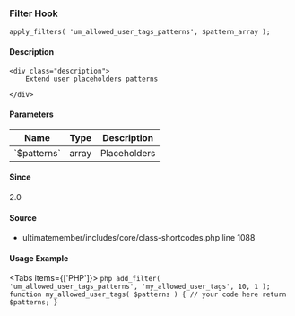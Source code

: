 
### Filter Hook    
    
```
apply_filters( 'um_allowed_user_tags_patterns', $pattern_array );
```

#### Description
    <div class="description">
        Extend user placeholders patterns
 
    </div>

#### Parameters
            
<table className="table-auto mt-2 border dark:border-gray-500 p-5 text-sm text-left">
<thead>
<tr>
<th  className="px-3">Name</th>
<th  className="px-3">Type</th>
<th  className="px-3">Description</th>
</tr>
</thead>
<tbody>
               <tr >
               <td className="px-3 py-2">`$patterns`</td>
               <td className="px-3 py-2">array</td>
               <td className="px-3 py-2 text-sm">Placeholders</td>
               </tr>
</tbody>
</table>

#### Since
<div class="description">
2.0
</div>

#### Source
  - <Link href="/developer/files/includes-core-class-shortcodes#source-view.1088">ultimatemember/includes/core/class-shortcodes.php</Link> <Link href="/developer/files/includes-core-class-shortcodes#source-view.1088">line 1088</Link>



#### Usage Example

<Tabs items={['PHP']}>
    <Tab>
    ```php
    add_filter( 'um_allowed_user_tags_patterns', 'my_allowed_user_tags', 10, 1 );
 function my_allowed_user_tags( $patterns ) {
     // your code here
     return $patterns;
 }
    ```
    </Tab>
</Tabs>